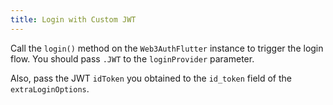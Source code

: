 ```yaml
---
title: Login with Custom JWT
---
```


Call the `login()` method on the `Web3AuthFlutter` instance to trigger the login flow. You should pass `.JWT` to the `loginProvider` parameter.

Also, pass the JWT `idToken` you obtained to the `id_token` field of the `extraLoginOptions`.

